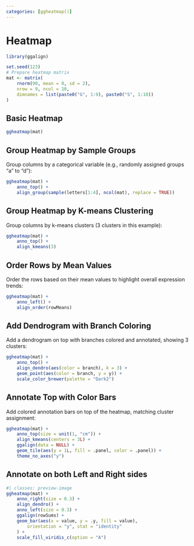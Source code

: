```yaml
---
categories: [ggheatmap()]
---
```


# Heatmap

```r
library(ggalign)
```

```r
set.seed(123)
# Prepare heatmap matrix
mat <- matrix(
    rnorm(90, mean = 0, sd = 2),
    nrow = 9, ncol = 10,
    dimnames = list(paste0("G", 1:9), paste0("S", 1:10))
)
```

## Basic Heatmap
```r
ggheatmap(mat)
```

## Group Heatmap by Sample Groups
Group columns by a categorical variable (e.g., randomly assigned groups "a" to "d"):
```r
ggheatmap(mat) +
    anno_top() +
    align_group(sample(letters[1:4], ncol(mat), replace = TRUE))
```

## Group Heatmap by K-means Clustering
Group columns by k-means clusters (3 clusters in this example):
```r
ggheatmap(mat) +
    anno_top() +
    align_kmeans(3)
```

## Order Rows by Mean Values
Order the rows based on their mean values to highlight overall expression trends:
```r
ggheatmap(mat) +
    anno_left() +
    align_order(rowMeans)
```

## Add Dendrogram with Branch Coloring
Add a dendrogram on top with branches colored and annotated, showing 3 clusters:
```r
ggheatmap(mat) +
    anno_top() +
    align_dendro(aes(color = branch), k = 3) +
    geom_point(aes(color = branch, y = y)) +
    scale_color_brewer(palette = "Dark2")
```

## Annotate Top with Color Bars
Add colored annotation bars on top of the heatmap, matching cluster assignment:
```r
ggheatmap(mat) +
    anno_top(size = unit(1, "cm")) +
    align_kmeans(centers = 3L) +
    ggalign(data = NULL) +
    geom_tile(aes(y = 1L, fill = .panel, color = .panel)) +
    theme_no_axes("y")
```

## Annotate on both Left and Right sides
```r
#| classes: preview-image
ggheatmap(mat) +
    anno_right(size = 0.3) +
    align_dendro() +
    anno_left(size = 0.3) +
    ggalign(rowSums) +
    geom_bar(aes(x = value, y = .y, fill = value),
        orientation = "y", stat = "identity"
    ) +
    scale_fill_viridis_c(option = "A")
```
